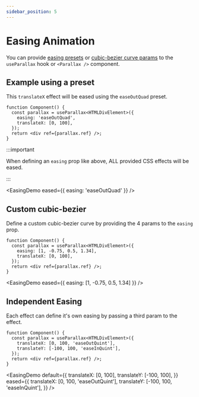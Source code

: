 ```yaml
---
sidebar_position: 5
---
```



# Easing Animation

You can provide [easing presets](/docs/usage/parallax-props#easing-presets) or [cubic-bezier curve params](/docs/usage/parallax-props#cubic-bezier-easing-function) to the `useParallax` hook or `<Parallax />` component.

## Example using a preset

This `translateX` effect will be eased using the `easeOutQuad` preset.

```tsx
function Component() {
  const parallax = useParallax<HTMLDivElement>({
    easing: 'easeOutQuad',
    translateX: [0, 100],
  });
  return <div ref={parallax.ref} />;
}
```

:::important

When defining an `easing` prop like above, ALL provided CSS effects will be eased.

:::

<EasingDemo eased={{ easing: 'easeOutQuad' }} />

## Custom cubic-bezier

Define a custom cubic-bezier curve by providing the 4 params to the `easing` prop.

```tsx
function Component() {
  const parallax = useParallax<HTMLDivElement>({
    easing: [1, -0.75, 0.5, 1.34],
    translateX: [0, 100],
  });
  return <div ref={parallax.ref} />;
}
```

<EasingDemo eased={{ easing: [1, -0.75, 0.5, 1.34] }} />

## Independent Easing

Each effect can define it's own easing by passing a third param to the effect.

```tsx
function Component() {
  const parallax = useParallax<HTMLDivElement>({
    translateX: [0, 100, 'easeOutQuint'],
    translateY: [-100, 100, 'easeInQuint'],
  });
  return <div ref={parallax.ref} />;
}
```

<EasingDemo
  default={{
    translateX: [0, 100],
    translateY: [-100, 100],
  }}
  eased={{
    translateX: [0, 100, 'easeOutQuint'],
    translateY: [-100, 100, 'easeInQuint'],
  }}
/>
